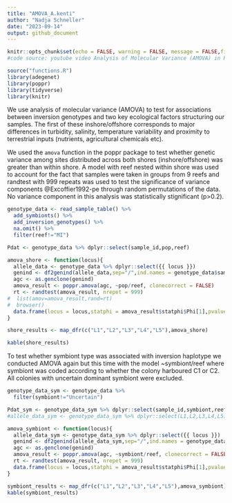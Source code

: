 ```yaml
---
title: "AMOVA_A.kenti"
author: "Nadja Schneller"
date: "2023-09-14"
output: github_document
---
```


```r
knitr::opts_chunk$set(echo = FALSE, warning = FALSE, message = FALSE,fig.retina = 2)
#code source: youtube video Analysis of Molecular Variance (AMOVA) in R - by GenFlick Consultants
```


```r
source("functions.R")
library(adegenet)
library(poppr)
library(tidyverse)
library(knitr)
```


We use analysis of molecular variance (AMOVA) to test for associations between inversion genotypes and two key ecological factors structuring our samples.  The first of these inshore/offshore corresponds to major differences in turbidity, salinity, temperature variability and proximity to terrestrial inputs (nutrients, agricultural chemicals etc). 

We used the `amova` function in the poppr package to test whether genetic variance among sites distributed across both shores (inshore/offshore) was greater than within shore.  A model with reef nested within shore was used to account for the fact that samples were taken in groups from 9 reefs and randtest with 999 repeats was used to test the significance of variance components @Excoffier1992-pe through random permutations of the data. No variance component in this analysis was statistically stignificant (p>0.2).

```r
genotype_data <- read_sample_table() %>% 
  add_symbionts() %>% 
  add_inversion_genotypes() %>% 
  na.omit() %>% 
  filter(reef!="MI")
```


```r
Pdat <- genotype_data %>% dplyr::select(sample_id,pop,reef)

amova_shore <- function(locus){
  allele_data <- genotype_data %>% dplyr::select({{ locus }})
  genind <- df2genind(allele_data,sep="/",ind.names = genotype_data$sample_id, strata = Pdat)
  agc <- as.genclone(genind)
  amova_result <- poppr.amova(agc, ~pop/reef, clonecorrect = FALSE)
  rt <- randtest(amova_result, nrepet = 999)
#  list(amov=amova_result,rand=rt)
#  browser()
  data.frame(locus = locus,statphi = amova_result$statphi$Phi[1],pvalue = rt$pvalue[1])
}

shore_results <- map_dfr(c("L1","L2","L3","L4","L5"),amova_shore)
```

```r
kable(shore_results)
```


To test whether symbiont type was associated with inversion haplotype we conducted AMOVA again but this time with the model ~symbiont/reef where symbiont was coded according to whether the colony harboured C1 or C2.  All colonies with uncertain dominant symbiont were excluded. 

```r

genotype_data_sym <- genotype_data %>% 
  filter(symbiont!="Uncertain")

Pdat_sym <- genotype_data_sym %>% dplyr::select(sample_id,symbiont,reef)
#allele_data_sym <- genotype_data_sym %>% dplyr::select(L1,L2,L3,L4,L5)

amova_symbiont <- function(locus){
  allele_data_sym <- genotype_data_sym %>% dplyr::select({{ locus }})
  genind <- df2genind(allele_data_sym,sep="/",ind.names = genotype_data_sym$sample_id, strata = Pdat_sym)
  agc <- as.genclone(genind)
  amova_result <- poppr.amova(agc, ~symbiont/reef, clonecorrect = FALSE)
  rt <- randtest(amova_result, nrepet = 999)
  data.frame(locus = locus,statphi = amova_result$statphi$Phi[1],pvalue = rt$pvalue[1])
}

symbiont_results <- map_dfr(c("L1","L2","L3","L4","L5"),amova_symbiont)
kable(symbiont_results)
```



